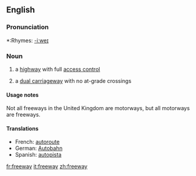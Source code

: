 ==English==

===Pronunciation===
*:Rhymes: [[Rhymes:English:-iːweɪ|-iːweɪ]]

===Noun===
{{en-noun}}

# {{cattag|US|International|Australia|Canada|New Zealand}} a [[highway]] with full [[access control]]
# {{UK}} a [[dual carriageway]] with no at-grade crossings

====Usage notes====
Not all freeways in the United Kingdom are motorways, but all motorways are freeways.

====Translations====
*French: [[autoroute]]
*German: [[Autobahn]]
*Spanish: [[autopista]]

[[fr:freeway]]
[[it:freeway]]
[[zh:freeway]]
